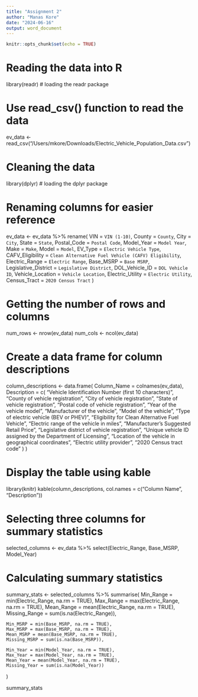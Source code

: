 ```yaml
---
title: "Assignment 2"
author: "Manas Kore"
date: "2024-06-16"
output: word_document
---
```


```r
knitr::opts_chunk$set(echo = TRUE)
```


# Reading the data into R
library(readr) # loading the readr package

# Use read_csv() function to read the data
ev_data <- read_csv("/Users/mkore/Downloads/Electric_Vehicle_Population_Data.csv")



# Cleaning the data
library(dplyr) # loading the dplyr package

# Renaming columns for easier reference
ev_data <- ev_data %>%
  rename(
    VIN = `VIN (1-10)`,
    County = `County`,
    City = `City`,
    State = `State`,
    Postal_Code = `Postal Code`,
    Model_Year = `Model Year`,
    Make = `Make`,
    Model = `Model`,
    EV_Type = `Electric Vehicle Type`,
    CAFV_Eligibility = `Clean Alternative Fuel Vehicle (CAFV) Eligibility`,
    Electric_Range = `Electric Range`,
    Base_MSRP = `Base MSRP`,
    Legislative_District = `Legislative District`,
    DOL_Vehicle_ID = `DOL Vehicle ID`,
    Vehicle_Location = `Vehicle Location`,
    Electric_Utility = `Electric Utility`,
    Census_Tract = `2020 Census Tract`
  )


# Getting the number of rows and columns
num_rows <- nrow(ev_data)
num_cols <- ncol(ev_data)

# Create a data frame for column descriptions
column_descriptions <- data.frame(
  Column_Name = colnames(ev_data),
  Description = c(
    "Vehicle Identification Number (first 10 characters)",
    "County of vehicle registration",
    "City of vehicle registration",
    "State of vehicle registration",
    "Postal code of vehicle registration",
    "Year of the vehicle model",
    "Manufacturer of the vehicle",
    "Model of the vehicle",
    "Type of electric vehicle (BEV or PHEV)",
    "Eligibility for Clean Alternative Fuel Vehicle",
    "Electric range of the vehicle in miles",
    "Manufacturer's Suggested Retail Price",
    "Legislative district of vehicle registration",
    "Unique vehicle ID assigned by the Department of Licensing",
    "Location of the vehicle in geographical coordinates",
    "Electric utility provider",
    "2020 Census tract code"
  )
)


# Display the table using kable
library(knitr)
kable(column_descriptions, col.names = c("Column Name", "Description"))


# Selecting three columns for summary statistics
selected_columns <- ev_data %>%
  select(Electric_Range, Base_MSRP, Model_Year)

# Calculating summary statistics
summary_stats <- selected_columns %>%
  summarise(
    Min_Range = min(Electric_Range, na.rm = TRUE),
    Max_Range = max(Electric_Range, na.rm = TRUE),
    Mean_Range = mean(Electric_Range, na.rm = TRUE),
    Missing_Range = sum(is.na(Electric_Range)),
    
    Min_MSRP = min(Base_MSRP, na.rm = TRUE),
    Max_MSRP = max(Base_MSRP, na.rm = TRUE),
    Mean_MSRP = mean(Base_MSRP, na.rm = TRUE),
    Missing_MSRP = sum(is.na(Base_MSRP)),
    
    Min_Year = min(Model_Year, na.rm = TRUE),
    Max_Year = max(Model_Year, na.rm = TRUE),
    Mean_Year = mean(Model_Year, na.rm = TRUE),
    Missing_Year = sum(is.na(Model_Year))
  )

summary_stats
